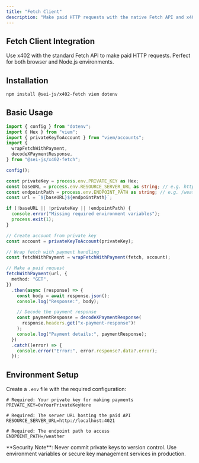 ```yaml
---
title: "Fetch Client"
description: "Make paid HTTP requests with the native Fetch API and x402"
---
```


## Fetch Client Integration

Use x402 with the standard Fetch API to make paid HTTP requests. Perfect for both browser and Node.js environments.

## Installation

```bash
npm install @sei-js/x402-fetch viem dotenv
```

## Basic Usage

```typescript
import { config } from "dotenv";
import { Hex } from "viem";
import { privateKeyToAccount } from "viem/accounts";
import {
  wrapFetchWithPayment,
  decodeXPaymentResponse,
} from "@sei-js/x402-fetch";

config();

const privateKey = process.env.PRIVATE_KEY as Hex;
const baseURL = process.env.RESOURCE_SERVER_URL as string; // e.g. http://localhost:4021
const endpointPath = process.env.ENDPOINT_PATH as string; // e.g. /weather
const url = `${baseURL}${endpointPath}`;

if (!baseURL || !privateKey || !endpointPath) {
  console.error("Missing required environment variables");
  process.exit(1);
}

// Create account from private key
const account = privateKeyToAccount(privateKey);

// Wrap fetch with payment handling
const fetchWithPayment = wrapFetchWithPayment(fetch, account);

// Make a paid request
fetchWithPayment(url, {
  method: "GET",
})
  .then(async (response) => {
    const body = await response.json();
    console.log("Response:", body);

    // Decode the payment response
    const paymentResponse = decodeXPaymentResponse(
      response.headers.get("x-payment-response")!
    );
    console.log("Payment details:", paymentResponse);
  })
  .catch((error) => {
    console.error("Error:", error.response?.data?.error);
  });
```

## Environment Setup

Create a `.env` file with the required configuration:

```env
# Required: Your private key for making payments
PRIVATE_KEY=0xYourPrivateKeyHere

# Required: The server URL hosting the paid API
RESOURCE_SERVER_URL=http://localhost:4021

# Required: The endpoint path to access
ENDPOINT_PATH=/weather
```

<Warning>
  **Security Note**: Never commit private keys to version control. Use
  environment variables or secure key management services in production.
</Warning>
